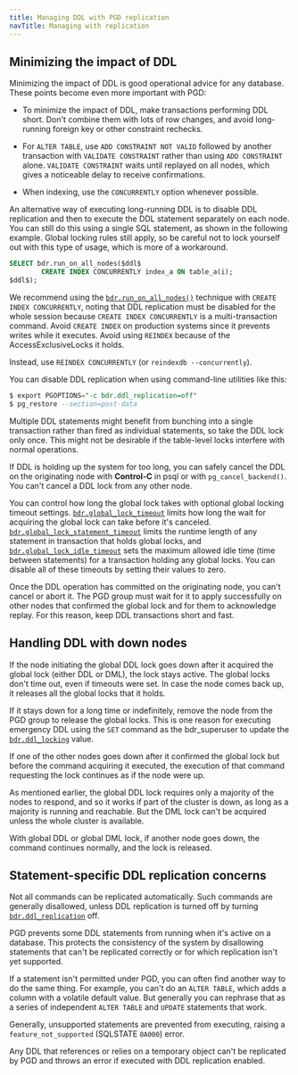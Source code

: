 ```yaml
---
title: Managing DDL with PGD replication
navTitle: Managing with replication
---
```


## Minimizing the impact of DDL

Minimizing the impact of DDL is good operational advice for any database. These points become even more
important with PGD:

-   To minimize the impact of DDL, make transactions performing DDL short.
    Don't combine them with lots of row changes, and avoid long-running 
    foreign key or other constraint rechecks.

-   For `ALTER TABLE`, use `ADD CONSTRAINT NOT VALID` followed by another
    transaction with `VALIDATE CONSTRAINT` rather than using `ADD CONSTRAINT` alone.
    `VALIDATE CONSTRAINT` waits until replayed on all nodes, which
    gives a noticeable delay to receive confirmations.

-   When indexing, use the `CONCURRENTLY` option whenever possible.

An alternative way of executing long-running DDL is to disable DDL replication
and then to execute the DDL statement separately on each node. You can 
still do this using a single SQL statement, as shown in the following example.
Global locking rules still apply, so be careful not to lock
yourself out with this type of usage, which is more of a
workaround.

```sql
SELECT bdr.run_on_all_nodes($ddl$
        CREATE INDEX CONCURRENTLY index_a ON table_a(i);
$ddl$);
```

We recommend using the [`bdr.run_on_all_nodes()`](/pgd/latest/reference/tables-views-functions/functions#bdrrun_on_all_nodes) technique with `CREATE
INDEX CONCURRENTLY`, noting that DDL replication must be disabled for the whole
session because `CREATE INDEX CONCURRENTLY` is a multi-transaction command.
Avoid `CREATE INDEX` on production systems
since it prevents writes while it executes.
Avoid using `REINDEX` because of the AccessExclusiveLocks it holds.

Instead, use `REINDEX CONCURRENTLY` (or `reindexdb --concurrently`).

You can disable DDL replication when using command-line utilities like this:

```sql
$ export PGOPTIONS="-c bdr.ddl_replication=off"
$ pg_restore --section=post-data
```

Multiple DDL statements might benefit from bunching into a single transaction
rather than fired as individual statements, so take the DDL lock 
only once. This might not be desirable if the table-level locks interfere with
normal operations.

If DDL is holding up the system for too long, you can safely
cancel the DDL on the originating node with **Control-C** in psql or with `pg_cancel_backend()`.
You can't cancel a DDL lock from any other node.

You can control how long the global lock takes with optional global locking
timeout settings. [`bdr.global_lock_timeout`](/pgd/latest/reference/tables-views-functions/pgd-settings#bdrglobal_lock_timeout) limits how long the wait for
acquiring the global lock can take before it's canceled.
[`bdr.global_lock_statement_timeout`](/pgd/latest/reference/tables-views-functions/pgd-settings#bdrglobal_lock_statement_timeout) limits the runtime length of any statement
in transaction that holds global locks, and [`bdr.global_lock_idle_timeout`](/pgd/latest/reference/tables-views-functions/pgd-settings#bdrglobal_lock_idle_timeout) sets
the maximum allowed idle time (time between statements) for a transaction
holding any global locks. You can disable all of these timeouts by setting their
values to zero.

Once the DDL operation has committed on the originating node, you can't cancel or abort it. 
The PGD group must wait for it to apply successfully on
other nodes that confirmed the global lock and for them to acknowledge replay.
For this reason, keep DDL transactions short and fast.

## Handling DDL with down nodes

If the node initiating the global DDL lock goes down after it acquired
the global lock (either DDL or DML), the lock stays active.
The global locks don't time out, even if timeouts were set.
In case the node comes back up, it releases all the global
locks that it holds.

If it stays down for a long time or indefinitely,
remove the node from the PGD group to release the global locks. This
is one reason for executing emergency DDL using the `SET` command as
the bdr_superuser to update the [`bdr.ddl_locking`](/pgd/latest/reference/tables-views-functions/pgd-settings#bdrddl_locking) value.

If one of the other nodes goes down after it confirmed the global lock
but before the command acquiring it executed, the execution of
that command requesting the lock continues as if the node were up.

As mentioned earlier, the global DDL lock requires only a majority of
the nodes to respond, and so it works if part of the cluster is down, as long as a
majority is running and reachable. But the DML lock can't be acquired
unless the whole cluster is available.

With global DDL or global DML lock, if another node goes down, the
command continues normally, and the lock is released.

## Statement-specific DDL replication concerns

Not all commands can be replicated automatically. Such commands
are generally disallowed, unless DDL replication is turned off
by turning [`bdr.ddl_replication`](/pgd/latest/reference/tables-views-functions/pgd-settings#bdrddl_replication) off.

PGD prevents some DDL statements from running when it's active on a
database. This protects the consistency of the system by disallowing
statements that can't be replicated correctly or for which replication
isn't yet supported.

If a statement isn't permitted under PGD, you can often find
another way to do the same thing. For example, you can't do an `ALTER TABLE`,
which adds a column with a volatile default value. But generally you can
rephrase that as a series of independent `ALTER TABLE` and `UPDATE` statements
that work.

Generally, unsupported statements are prevented from 
executing, raising a `feature_not_supported` (SQLSTATE `0A000`) error.

Any DDL that references or relies on a temporary object can't
be replicated by PGD and throws an error if executed with DDL replication
enabled.
